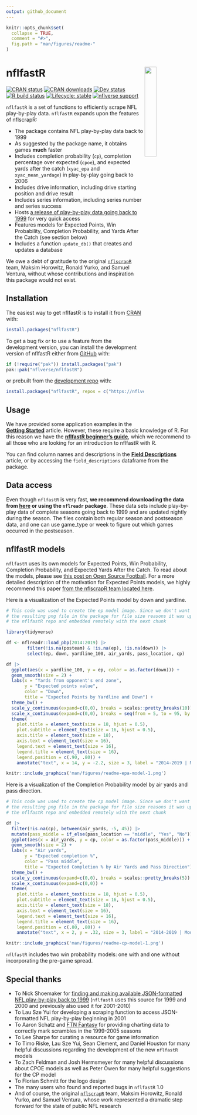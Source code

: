 ```yaml
---
output: github_document
---
```


<!-- README.md is generated from README.Rmd. Please edit that file -->

```r
knitr::opts_chunk$set(
  collapse = TRUE,
  comment = "#>",
  fig.path = "man/figures/readme-"
)
```

# **nflfastR** <img src="man/figures/logo.png" align="right" width="25%" min-width="120px"/>


<!-- badges: start -->
[![CRAN status](https://www.r-pkg.org/badges/version-last-release/nflfastR)](https://CRAN.R-project.org/package=nflfastR)
[![CRAN downloads](https://cranlogs.r-pkg.org/badges/grand-total/nflfastR)](https://CRAN.R-project.org/package=nflfastR)
[![Dev status](https://img.shields.io/github/r-package/v/nflverse/nflfastR/master?label=dev%20version&style=flat-square&logo=github)](https://www.nflfastr.com/)
[![R build status](https://img.shields.io/github/actions/workflow/status/nflverse/nflfastR/R-CMD-check.yaml?label=R%20check&style=flat-square&logo=github)](https://github.com/nflverse/nflfastR/actions)
[![Lifecycle: stable](https://img.shields.io/badge/lifecycle-stable-brightgreen.svg)](https://lifecycle.r-lib.org/articles/stages.html#stable)
[![nflverse support](https://img.shields.io/discord/789805604076126219?color=7289da&label=nflverse%20support&logo=discord&logoColor=fff&style=flat-square)](https://discord.com/invite/5Er2FBnnQa)
<!-- [![Twitter Follow](https://img.shields.io/twitter/follow/nflfastR.svg?style=social)](https://twitter.com/nflfastR) -->
<!-- badges: end -->

`nflfastR` is a set of functions to efficiently scrape NFL play-by-play data. `nflfastR` expands upon the features of nflscrapR:
  
* The package contains NFL play-by-play data back to 1999
* As suggested by the package name, it obtains games **much** faster
* Includes completion probability (`cp`), completion percentage over expected (`cpoe`), and expected yards after the catch (`xyac_epa` and `xyac_mean_yardage`) in play-by-play going back to 2006
* Includes drive information, including drive starting position and drive result
* Includes series information, including series number and series success
* Hosts [a release of play-by-play data going back to 1999](https://github.com/nflverse/nflverse-data/releases/tag/pbp) for very quick access
* Features models for Expected Points, Win Probability, Completion Probability, and Yards After the Catch (see section below)
* Includes a function `update_db()` that creates and updates a database

We owe a debt of gratitude to the original [`nflscrapR`](https://github.com/maksimhorowitz/nflscrapR) team, Maksim Horowitz, Ronald Yurko, and Samuel Ventura, without whose contributions and inspiration this package would not exist.


## Installation

The easiest way to get nflfastR is to install it from [CRAN](https://cran.r-project.org/package=nflfastR) with:

```r
install.packages("nflfastR")
```

To get a bug fix or to use a feature from the development version, you can install the development version of nflfastR either from [GitHub](https://github.com/nflverse/nflfastR/) with:

``` r
if (!require("pak")) install.packages("pak")
pak::pak("nflverse/nflfastR")
```

or prebuilt from the [development repo](https://nflverse.r-universe.dev) with:

```r
install.packages("nflfastR", repos = c("https://nflverse.r-universe.dev", getOption("repos")))
```

## Usage

We have provided some application examples in the **[Getting Started](https://www.nflfastr.com/articles/nflfastR.html)** article. However, these require a basic knowledge of R. For this reason we have the **[nflfastR beginner's guide](https://www.nflfastr.com/articles/beginners_guide.html)**, which we recommend to all those who are looking for an introduction to nflfastR with R.

You can find column names and descriptions in the **[Field Descriptions](https://www.nflfastr.com/articles/field_descriptions.html)** article, or by accessing the `field_descriptions` dataframe from the package.

## Data access

Even though `nflfastR` is very fast, **we recommend downloading the data from [here](https://github.com/nflverse/nflverse-data/releases/tag/pbp) or using the `nflreadr` package**. These data sets include play-by-play data of complete seasons going back to 1999 and are updated nightly during the season. The files contain both regular season and postseason data, and one can use game_type or week to figure out which games occurred in the postseason.

## nflfastR models

`nflfastR` uses its own models for Expected Points, Win Probability, Completion Probability, and Expected Yards After the Catch. To read about the models, please see [this post on Open Source Football](https://opensourcefootball.com/posts/2020-09-28-nflfastr-ep-wp-and-cp-models/). For a more detailed description of the motivation for Expected Points models, we highly recommend this paper [from the nflscrapR team located here](http://arxiv.org/pdf/1802.00998). 

Here is a visualization of the Expected Points model by down and yardline.

``` r

# This code was used to create the ep model image. Since we don't want to include 
# the resulting png file in the package for file size reasons it was uploaded to
# the nflfastR repo and embedded remotely with the next chunk

library(tidyverse)

df <- nflreadr::load_pbp(2014:2019) |>
        filter(!is.na(posteam) & !is.na(ep), !is.na(down)) |>
        select(ep, down, yardline_100, air_yards, pass_location, cp)

df |>
  ggplot(aes(x = yardline_100, y = ep, color = as.factor(down))) + 
  geom_smooth(size = 2) + 
  labs(x = "Yards from opponent's end zone",
       y = "Expected points value",
       color = "Down",
       title = "Expected Points by Yardline and Down") +
  theme_bw() + 
  scale_y_continuous(expand=c(0,0), breaks = scales::pretty_breaks(10)) + 
  scale_x_continuous(expand=c(0,0), breaks = seq(from = 5, to = 95, by = 10)) +
  theme(
    plot.title = element_text(size = 18, hjust = 0.5),
    plot.subtitle = element_text(size = 16, hjust = 0.5),
    axis.title = element_text(size = 18),
    axis.text = element_text(size = 16),
    legend.text = element_text(size = 16),
    legend.title = element_text(size = 16),
    legend.position = c(.90, .80)) +
    annotate("text", x = 14, y = -2.2, size = 3, label = "2014-2019 | Model: @nflfastR")
```

```r
knitr::include_graphics('man/figures/readme-epa-model-1.png')
```

Here is a visualization of the Completion Probability model by air yards and pass direction.

``` r

# This code was used to create the cp model image. Since we don't want to include 
# the resulting png file in the package for file size reasons it was uploaded to
# the nflfastR repo and embedded remotely with the next chunk

df |>
  filter(!is.na(cp), between(air_yards, -5, 45)) |>
  mutate(pass_middle = if_else(pass_location == "middle", "Yes", "No")) |>
  ggplot(aes(x = air_yards, y = cp, color = as.factor(pass_middle))) + 
  geom_smooth(size = 2) + 
  labs(x = "Air yards",
       y = "Expected completion %",
       color = "Pass middle",
       title = "Expected Completion % by Air Yards and Pass Direction") +
  theme_bw() + 
  scale_y_continuous(expand=c(0,0), breaks = scales::pretty_breaks(5)) + 
  scale_x_continuous(expand=c(0,0)) +
  theme(
    plot.title = element_text(size = 18, hjust = 0.5),
    plot.subtitle = element_text(size = 16, hjust = 0.5),
    axis.title = element_text(size = 18),
    axis.text = element_text(size = 16),
    legend.text = element_text(size = 16),
    legend.title = element_text(size = 16),
    legend.position = c(.80, .80)) +
    annotate("text", x = 2, y = .32, size = 3, label = "2014-2019 | Model: @nflfastR")
```

```r
knitr::include_graphics('man/figures/readme-cp-model-1.png')
```

`nflfastR` includes two win probability models: one with and one without incorporating the pre-game spread.

## Special thanks

* To Nick Shoemaker for [finding and making available JSON-formatted NFL play-by-play back to 1999](https://github.com/CroppedClamp/nfl_pbps) (`nflfastR` uses this source for 1999 and 2000 and previously also used it for 2001-2010)
* To Lau Sze Yui for developing a scraping function to access JSON-formatted NFL play-by-play beginning in 2001
* To Aaron Schatz and [FTN Fantasy](https://ftnfantasy.com/dvoa/nfl) for providing charting data to correctly mark scrambles in the 1999-2005 seasons
* To Lee Sharpe for curating a resource for game information
* To Timo Riske, Lau Sze Yui, Sean Clement, and Daniel Houston for many helpful discussions regarding the development of the new `nflfastR` models
* To Zach Feldman and Josh Hermsmeyer for many helpful discussions about CPOE models as well as Peter Owen for many helpful suggestions for the CP model
* To Florian Schmitt for the logo design
* The many users who found and reported bugs in `nflfastR` 1.0
* And of course, the original [`nflscrapR`](https://github.com/maksimhorowitz/nflscrapR) team, Maksim Horowitz, Ronald Yurko, and Samuel Ventura, whose work represented a dramatic step forward for the state of public NFL research
